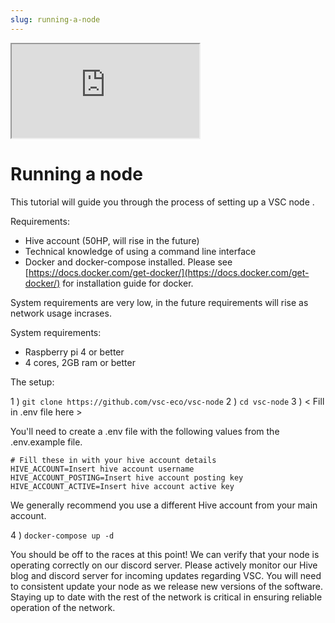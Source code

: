 ---
slug: running-a-node
---

<iframe  src="https://peakd.com/hive-181335/@vsc.network/vqtkycsg" allow="accelerometer; autoplay; encrypted-media; gyroscope; picture-in-picture"></iframe>

# Running a node

This tutorial will guide you through the process of setting up a VSC node .

Requirements:
- Hive account (50HP, will rise in the future)
- Technical knowledge of using a command line interface
- Docker and docker-compose installed. Please see [https://docs.docker.com/get-docker/](https://docs.docker.com/get-docker/) for installation guide for docker. 

System requirements are very low, in the future requirements will rise as network usage incrases.

System requirements:
- Raspberry pi 4 or better
- 4 cores, 2GB ram or better


The setup:

1 ) `git clone https://github.com/vsc-eco/vsc-node`
2 ) `cd vsc-node`
3 ) < Fill in .env file here >

You'll need to create a .env file with the following values from the .env.example file.

```
# Fill these in with your hive account details
HIVE_ACCOUNT=Insert hive account username
HIVE_ACCOUNT_POSTING=Insert hive account posting key
HIVE_ACCOUNT_ACTIVE=Insert hive account active key
```

We generally recommend you use a different Hive account from your main account.


4 ) `docker-compose up -d`

You should be off to the races at this point! We can verify that your node is operating correctly on our discord server. Please actively monitor our Hive blog and discord server for incoming updates regarding VSC. You will need to consistent update your node as we release new versions of the software. Staying up to date with the rest of the network is critical in ensuring reliable operation of the network.